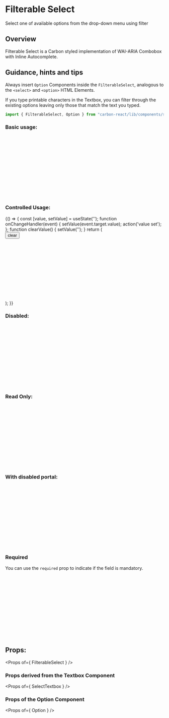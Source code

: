 
<Meta title="Design System/Select/Filterable" />

# Filterable Select

Select one of available options from the drop-down menu using filter

## Overview 

Filterable Select is a Carbon styled implementation of WAI-ARIA Combobox with Inline Autocomplete.

## Guidance, hints and tips 

Always insert `Option` Components inside the `FilterableSelect`, analogous to the `<select>` and `<option>` HTML Elements.

If you type printable characters in the Textbox,
you can filter through the existing options leaving only those that match the text you typed.

```javascript
import { FilterableSelect, Option } from "carbon-react/lib/components/select";
```

### Basic usage:

<Preview>
  <Story name="basic" parameters={{ info: { disable: true }}} >
    <FilterableSelect
      name='simple'
      id='simple'
      label='label'
      labelInline
      onOpen={ action('onOpen') }
      onChange={ action('onChange') }
      onClick={ action('onClick') }
      onFocus={ action('onFocus') }
      onBlur={ action('onBlur') }
      onKeyDown={ action('onKeyDown') }
    >
      <Option text='Amber' value='1' />
      <Option text='Black' value='2' />
      <Option text='Blue' value='3' />
      <Option text='Brown' value='4' />
      <Option text='Green' value='5' />
      <Option text='Orange' value='6' />
      <Option text='Pink' value='7' />
      <Option text='Purple' value='8' />
      <Option text='Red' value='9' />
      <Option text='White' value='10' />
      <Option text='Yellow' value='11' />
    </FilterableSelect>
  </Story>
</Preview>

### Controlled Usage:

<Preview>
  <Story name="controlled" parameters={{ info: { disable: true }}} >
    {() => {
      const [value, setValue] = useState('');
      function onChangeHandler(event) {
        setValue(event.target.value);
        action('value set');
      };
      function clearValue() {
        setValue('');
      }
      return (
        <div>
          <Button onClick={ clearValue } mb={ 2 }>clear</Button>
          <FilterableSelect
            id='controlled'
            name='controlled'
            value={ value }
            onChange={ onChangeHandler }
          >
            <Option text='Amber' value='1' />
            <Option text='Black' value='2' />
            <Option text='Blue' value='3' />
            <Option text='Brown' value='4' />
            <Option text='Green' value='5' />
            <Option text='Orange' value='6' />
            <Option text='Pink' value='7' />
            <Option text='Purple' value='8' />
            <Option text='Red' value='9' />
            <Option text='White' value='10' />
            <Option text='Yellow' value='11' />
          </FilterableSelect>
        </div>
      );
    }}
  </Story>
</Preview>

### Disabled:

<Preview>
  <Story name="disabled" parameters={{ info: { disable: true }}} >
    <FilterableSelect name='disabled' id='disabled' defaultValue='3' disabled>
      <Option text='Amber' value='1' />
      <Option text='Black' value='2' />
      <Option text='Blue' value='3' />
      <Option text='Brown' value='4' />
      <Option text='Green' value='5' />
      <Option text='Orange' value='6' />
      <Option text='Pink' value='7' />
      <Option text='Purple' value='8' />
      <Option text='Red' value='9' />
      <Option text='White' value='10' />
      <Option text='Yellow' value='11' />
    </FilterableSelect>
  </Story>
</Preview>

### Read Only:

<Preview>
  <Story name="readonly" parameters={{ info: { disable: true }}} >
    <FilterableSelect name='readonly' id='readonly' defaultValue='4' readOnly>
      <Option text='Amber' value='1' />
      <Option text='Black' value='2' />
      <Option text='Blue' value='3' />
      <Option text='Brown' value='4' />
      <Option text='Green' value='5' />
      <Option text='Orange' value='6' />
      <Option text='Pink' value='7' />
      <Option text='Purple' value='8' />
      <Option text='Red' value='9' />
      <Option text='White' value='10' />
      <Option text='Yellow' value='11' />
    </FilterableSelect>
  </Story>
</Preview>

### With disabled portal:

<Preview>
  <Story name="withDisabledPortal" parameters={{ info: { disable: true }}} >
    <FilterableSelect disablePortal name='withDisabledPortal' id='withDisabledPortal' defaultValue='4'>
      <Option text='Amber' value='1' />
      <Option text='Black' value='2' />
      <Option text='Blue' value='3' />
      <Option text='Brown' value='4' />
      <Option text='Green' value='5' />
      <Option text='Orange' value='6' />
      <Option text='Pink' value='7' />
      <Option text='Purple' value='8' />
      <Option text='Red' value='9' />
      <Option text='White' value='10' />
      <Option text='Yellow' value='11' />
    </FilterableSelect>
  </Story>
</Preview>

### Required

You can use the `required` prop to indicate if the field is mandatory.

<Preview>
  <Story name="required" parameters={{ info: { disable: true }}} >
    <FilterableSelect
      name='required-select'
      id='required-select'
      label='Foreground Color'
      required
    >
      <Option text='Amber' value='1' />
      <Option text='Black' value='2' />
      <Option text='Blue' value='3' />
      <Option text='Brown' value='4' />
      <Option text='Green' value='5' />
      <Option text='Orange' value='6' />
      <Option text='Pink' value='7' />
      <Option text='Purple' value='8' />
      <Option text='Red' value='9' />
      <Option text='White' value='10' />
      <Option text='Yellow' value='11' />
    </FilterableSelect>
  </Story>
</Preview>

## Props:

<Props of={ FilterableSelect } />

### Props derived from the Textbox Component

<Props of={ SelectTextbox } />

### Props of the Option Component

<Props of={ Option } />
